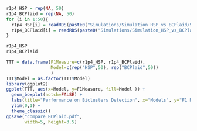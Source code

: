 

```r
r1p4_HSP = rep(NA, 50)
r1p4_BCPlaid = rep(NA, 50)
for (i in 1:50){
  r1p4_HSP[i] = readRDS(paste0("Simulations/Simulation_HSP_vs_BCPlaid/Simulation_HSP/Simulation_HSP_Results/HSP_Simulation_Results_Seeds", i, ".RDS"))
  r1p4_BCPlaid[i] = readRDS(paste0("Simulations/Simulation_HSP_vs_BCPlaid/Simulation_BCPlaid/Simulation_BCPlaid_Results/BCPlaid_Simulation_Results_Seeds", i, ".RDS"))
}

r1p4_HSP
r1p4_BCPlaid

TTT = data.frame(F1Measure=c(r1p4_HSP, r1p4_BCPlaid),
                 Model=c(rep("HSP",50), rep("BCPlaid",50))
                 )
TTT$Model = as.factor(TTT$Model)
library(ggplot2)
ggplot(TTT, aes(x=Model, y=F1Measure, fill=Model )) + 
  geom_boxplot(notch=FALSE) + 
  labs(title="Performance on Biclusters Detection", x="Models", y="F1 Measure ") +
  ylim(0,1) +
  theme_classic()
ggsave("compare_BCPlaid.pdf", 
       width=5, height=3.5)
```

